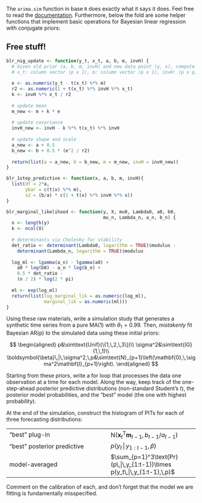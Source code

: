 The `arima.sim` function in base `R` does exactly what it says it does. Feel free to read the [documentation](https://stat.ethz.ch/R-manual/R-devel/library/stats/html/arima.sim.html). Furthermore, below the fold are some helper functions that implement basic operations for Bayesian linear regression with conjugate priors:

::: {.callout-tip collapse="true"}
## Free stuff!
```r
blr_nig_update <- function(y_t, x_t, a, b, m, invH) {
  # Given old prior (a, b, m, invH) and new data point (y, x), compute posterior
  # x_t: column vector (p x 1), m: column vector (p x 1), invH: (p x p)
  
  e <- as.numeric(y_t - t(x_t) %*% m)
  r2 <- as.numeric(1 + t(x_t) %*% invH %*% x_t)
  k <- invH %*% x_t / r2
  
  # update mean
  m_new <- m + k * e
  
  # update covariance
  invH_new <- invH - k %*% t(x_t) %*% invH
  
  # update shape and scale
  a_new <- a + 0.5
  b_new <- b + 0.5 * (e^2 / r2)
  
  return(list(a = a_new, b = b_new, m = m_new, invH = invH_new))
}

blr_1step_predictive <- function(x, a, b, m, invH){
  list(df = 2*a, 
       ybar = c(t(x) %*% m), 
       s2 = (b/a) * c(1 + t(x) %*% invH %*% x))
}

blr_marginal_likelihood <- function(y, X, mu0, Lambda0, a0, b0, 
                                    mu_n, Lambda_n, a_n, b_n) {
  n <- length(y)
  k <- ncol(X)
  
  # determinants via Cholesky for stability
  det_ratio <- determinant(Lambda0, logarithm = TRUE)$modulus -
    determinant(Lambda_n, logarithm = TRUE)$modulus
  
  log_ml <- lgamma(a_n) - lgamma(a0) +
    a0 * log(b0) - a_n * log(b_n) +
    0.5 * det_ratio -
    (n / 2) * log(2 * pi)
  
  ml <- exp(log_ml)
  return(list(log_marginal_lik = as.numeric(log_ml),
              marginal_lik = as.numeric(ml)))
}
```
:::

Using these raw materials, write a simulation study that generates a synthetic time series from a pure MA(1) with $\theta_1=0.99$. Then, *mistakenly* fit Bayesian AR(p) to the simulated data using these initial priors:

$$
\begin{aligned}
p&\sim\text{Unif}(\{1,\,2,\,3\})\\
\sigma^2&\sim\text{IG}(1,\,1)\\
\boldsymbol{\beta}\,|\,\sigma^2,\,p&\sim\text{N}_{p+1}\left(\mathbf{0},\,\sigma^2\mathbf{I}_{p+1}\right).
\end{aligned}
$$

Starting from these priors, write a for loop that processes the data one observation at a time for each model. Along the way, keep track of the one-step-ahead posterior predictive distributions (non-standard Student's $t$), the posterior model probabilities, and the "best" model (the one with highest probability).

At the end of the simulation, construct the histogram of PITs for each of three forecasting distributions:

|     |  |
| -------- | ------- |
| "best" plug-in  | $\text{N}(\mathbf{x}_t^{\scriptscriptstyle\mathsf{T}}\mathbf{m}_{t-1}, b_{t-1} / a_{t-1})$    |
| "best" posterior predictive | $p(y_t\,|\,y_{1:t-1},\,\hat{p})$     |
| model-averaged    |  $\sum_{p=1}^3\text{Pr}(p\,|\,y_{1:t-1})\times p(y_t\,|\,y_{1:t-1},\,p)$   |

Comment on the calibration of each, and don't forget that the model we are fitting is fundamentally misspecified. 



